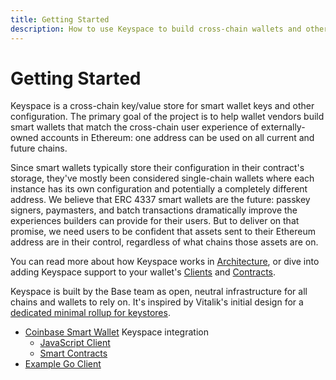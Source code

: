 ```yaml
---
title: Getting Started
description: How to use Keyspace to build cross-chain wallets and other applications
---
```


# Getting Started

Keyspace is a cross-chain key/value store for smart wallet keys and other configuration. The primary goal of the project is to help wallet vendors build smart wallets that match the cross-chain user experience of externally-owned accounts in Ethereum: one address can be used on all current and future chains.

Since smart wallets typically store their configuration in their contract's storage, they've mostly been considered single-chain wallets where each instance has its own configuration and potentially a completely different address. We believe that ERC 4337 smart wallets are the future: passkey signers, paymasters, and batch transactions dramatically improve the experiences builders can provide for their users. But to deliver on that promise, we need users to be confident that assets sent to their Ethereum address are in their control, regardless of what chains those assets are on.

You can read more about how Keyspace works in [Architecture](/architecture), or dive into adding Keyspace support to your wallet's [Clients](/clients) and [Contracts](/contracts).

Keyspace is built by the Base team as open, neutral infrastructure for all chains and wallets to rely on. It's inspired by Vitalik's initial design for a [dedicated minimal rollup for keystores](https://notes.ethereum.org/@vbuterin/minimal_keystore_rollup).


* [Coinbase Smart Wallet](https://www.smartwallet.dev/) Keyspace integration
  * [JavaScript Client](https://github.com/niran/scw-tx/tree/keyspace-beta)
  * [Smart Contracts](https://github.com/coinbase/smart-wallet/tree/baptiste/keyspace/src)
* [Example Go Client](https://github.com/base-org/keyspace-example)
